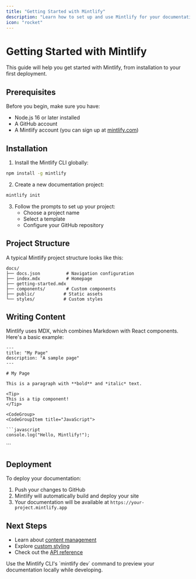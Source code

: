 ```yaml
---
title: "Getting Started with Mintlify"
description: "Learn how to set up and use Mintlify for your documentation"
icon: "rocket"
---
```


# Getting Started with Mintlify

This guide will help you get started with Mintlify, from installation to your first deployment.

## Prerequisites

Before you begin, make sure you have:

- Node.js 16 or later installed
- A GitHub account
- A Mintlify account (you can sign up at [mintlify.com](https://mintlify.com))

## Installation

1. Install the Mintlify CLI globally:

```bash
npm install -g mintlify
```

2. Create a new documentation project:

```bash
mintlify init
```

3. Follow the prompts to set up your project:
   - Choose a project name
   - Select a template
   - Configure your GitHub repository

## Project Structure

A typical Mintlify project structure looks like this:

```
docs/
├── docs.json          # Navigation configuration
├── index.mdx          # Homepage
├── getting-started.mdx
├── components/        # Custom components
├── public/           # Static assets
└── styles/           # Custom styles
```

## Writing Content

Mintlify uses MDX, which combines Markdown with React components. Here's a basic example:

```mdx
---
title: "My Page"
description: "A sample page"
---

# My Page

This is a paragraph with **bold** and *italic* text.

<Tip>
This is a tip component!
</Tip>

<CodeGroup>
<CodeGroupItem title="JavaScript">

```javascript
console.log("Hello, Mintlify!");
```

</CodeGroupItem>
</CodeGroup>
```

## Deployment

To deploy your documentation:

1. Push your changes to GitHub
2. Mintlify will automatically build and deploy your site
3. Your documentation will be available at `https://your-project.mintlify.app`

## Next Steps

- Learn about [content management](/mintlify-reference/content)
- Explore [custom styling](/mintlify-reference/styling)
- Check out the [API reference](/mintlify-reference/api)

<Tip>
Use the Mintlify CLI's `mintlify dev` command to preview your documentation locally while developing.
</Tip> 